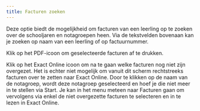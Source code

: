 ```yaml
---
title: Facturen zoeken
---
```


Deze optie biedt de mogelijkheid om facturen van een leerling op te zoeken over de schooljaren en notagroepen heen. Via de tekstvelden bovenaan kan je zoeken op naam van een leerling of op factuurnummer. 

Klik op het PDF-icoon <LegacyAction img="pdf.png"/> om geselecteerde facturen af te drukken.

Klik op het Exact Online icoon <LegacyAction img="exact.png"/> om na te gaan welke facturen nog niet zijn overgezet. Het is echter niet mogelijk om vanuit dit scherm rechtstreeks facturen over te zetten naar Exact Online. Door te klikken op de naam van de notagroep, wordt deze notagroep geselecteerd en hoef je die niet meer in te stellen via Start. Je kan in het menu meteen naar Facturen gaan om vervolgens via <LegacyAction img="select.png" text="Selectie"/> enkel de niet overgezette facturen te selecteren en in te lezen in Exact Online.

